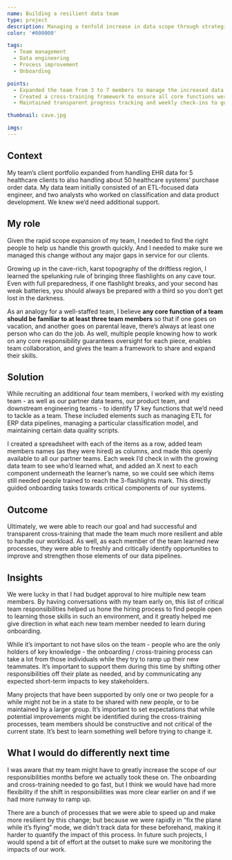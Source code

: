 ```yaml
---
name: Building a resilient data team
type: project
description: Managing a tenfold increase in data scope through strategic team expansion and cross-training
color: '#000000'

tags:
  - Team management
  - Data engineering
  - Process improvement
  - Onboarding

points:
  - Expanded the team from 3 to 7 members to manage the increased data handling responsibilities
  - Created a cross-training framework to ensure all core functions were known by at least three team members
  - Maintained transparent progress tracking and weekly check-ins to guide onboarding and skill development

thumbnail: cave.jpg

imgs:
---
```


## Context

My team’s client portfolio expanded from handling EHR data for 5 healthcare clients to also handling about 50 healthcare systems’ purchase order data. My data team initially consisted of an ETL-focused data engineer, and two analysts who worked on classification and data product development. We knew we’d need additional support.

## My role

Given the rapid scope expansion of my team, I needed to find the right people to help us handle this growth quickly. And I needed to make sure we managed this change without any major gaps in service for our clients.

Growing up in the cave-rich, karst topography of the driftless region, I learned the spelunking rule of bringing three flashlights on any cave tour. Even with full preparedness, if one flashlight breaks, and your second has weak batteries, you should always be prepared with a third so you don’t get lost in the darkness.

As an analogy for a well-staffed team, I believe <b>any core function of a team should be familiar to at least three team members</b> so that if one goes on vacation, and another goes on parental leave, there’s always at least one person who can do the job. As well, multiple people knowing how to work on any core responsibility guarantees oversight for each piece, enables team collaboration, and gives the team a framework to share and expand their skills.

## Solution

While recruiting an additional four team members, I worked with my existing team - as well as our partner data teams, our product team, and downstream engineering teams - to identify 17 key functions that we’d need to tackle as a team. These included elements such as managing ETL for ERP data pipelines, managing a particular classification model, and maintaining certain data quality scripts.

I created a spreadsheet with each of the items as a row, added team members names (as they were hired) as columns, and made this openly available to all our partner teams. Each week I’d check in with the growing data team to see who’d learned what, and added an X next to each component underneath the learner’s name, so we could see which items still needed people trained to reach the 3-flashlights mark. This directly guided onboarding tasks towards critical components of our systems.

## Outcome

Ultimately, we were able to reach our goal and had successful and transparent cross-training that made the team much more resilient and able to handle our workload. As well, as each member of the team learned new processes, they were able to freshly and critically identify opportunities to improve and strengthen those elements of our data pipelines.

## Insights

We were lucky in that I had budget approval to hire multiple new team members. By having conversations with my team early on, this list of critical team responsibilities helped us hone the hiring process to find people open to learning those skills in such an environment, and it greatly helped me give direction in what each new team member needed to learn during onboarding.

While it’s important to not have silos on the team - people who are the only holders of key knowledge - the onboarding / cross-training process can take a lot from those individuals while they try to ramp up their new teammates. It’s important to support them during this time by shifting other responsibilities off their plate as needed, and by communicating any expected short-term impacts to key stakeholders.

Many projects that have been supported by only one or two people for a while might not be in a state to be shared with new people, or to be maintained by a larger group. It’s important to set expectations that while potential improvements might be identified during the cross-training processes, team members should be constructive and not critical of the current state. It’s best to learn something well before trying to change it.

## What I would do differently next time

I was aware that my team might have to greatly increase the scope of our responsibilities months before we actually took these on. The onboarding and cross-training needed to go fast, but I think we would have had more flexibility if the shift in responsibilities was more clear earlier on and if we had more runway to ramp up.

There are a bunch of processes that we were able to speed up and make more resilient by this change; but because we were rapidly in “fix the plane while it’s flying” mode, we didn’t track data for these beforehand, making it harder to quantify the impact of this process. In future such projects, I would spend a bit of effort at the outset to make sure we monitoring the impacts of our work.
